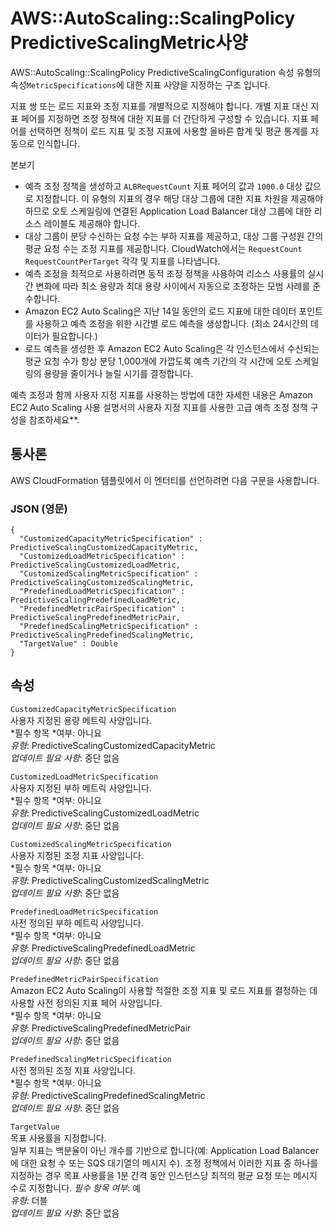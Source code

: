 # AWS::AutoScaling::ScalingPolicy PredictiveScalingMetric사양

AWS::AutoScaling::ScalingPolicy PredictiveScalingConfiguration 속성 유형의 속성`MetricSpecifications`에 대한 지표 사양을 지정하는 구조 입니다.

지표 쌍 또는 로드 지표와 조정 지표를 개별적으로 지정해야 합니다. 개별 지표 대신 지표 페어를 지정하면 조정 정책에 대한 지표를 더 간단하게 구성할 수 있습니다. 지표 페어를 선택하면 정책이 로드 지표 및 조정 지표에 사용할 올바른 합계 및 평균 통계를 자동으로 인식합니다.

본보기

- 예측 조정 정책을 생성하고 `ALBRequestCount` 지표 페어의 값과 `1000.0` 대상 값으로 지정합니다. 이 유형의 지표의 경우 해당 대상 그룹에 대한 지표 차원을 제공해야 하므로 오토 스케일링에 연결된 Application Load Balancer 대상 그룹에 대한 리소스 레이블도 제공해야 합니다.
- 대상 그룹이 분당 수신하는 요청 수는 부하 지표를 제공하고, 대상 그룹 구성원 간의 평균 요청 수는 조정 지표를 제공합니다. CloudWatch에서는 `RequestCount` `RequestCountPerTarget` 각각 및 지표를 나타냅니다.
- 예측 조정을 최적으로 사용하려면 동적 조정 정책을 사용하여 리소스 사용률의 실시간 변화에 따라 최소 용량과 최대 용량 사이에서 자동으로 조정하는 모범 사례를 준수합니다.
- Amazon EC2 Auto Scaling은 지난 14일 동안의 로드 지표에 대한 데이터 포인트를 사용하고 예측 조정을 위한 시간별 로드 예측을 생성합니다. (최소 24시간의 데이터가 필요합니다.)
- 로드 예측을 생성한 후 Amazon EC2 Auto Scaling은 각 인스턴스에서 수신되는 평균 요청 수가 항상 분당 1,000개에 가깝도록 예측 기간의 각 시간에 오토 스케일링의 용량을 줄이거나 늘릴 시기를 결정합니다.

예측 조정과 함께 사용자 지정 지표를 사용하는 방법에 대한 자세한 내용은 Amazon EC2 Auto Scaling 사용 설명서의 사용자 지정 지표를 사용한 고급 예측 조정 정책 구성을 참조하세요\*\*.

## 통사론

AWS CloudFormation 템플릿에서 이 엔터티를 선언하려면 다음 구문을 사용합니다.

### JSON (영문)

```
{
  "CustomizedCapacityMetricSpecification" : PredictiveScalingCustomizedCapacityMetric,
  "CustomizedLoadMetricSpecification" : PredictiveScalingCustomizedLoadMetric,
  "CustomizedScalingMetricSpecification" : PredictiveScalingCustomizedScalingMetric,
  "PredefinedLoadMetricSpecification" : PredictiveScalingPredefinedLoadMetric,
  "PredefinedMetricPairSpecification" : PredictiveScalingPredefinedMetricPair,
  "PredefinedScalingMetricSpecification" : PredictiveScalingPredefinedScalingMetric,
  "TargetValue" : Double
}
```

## 속성

`CustomizedCapacityMetricSpecification`  
사용자 지정된 용량 메트릭 사양입니다.  
*필수 항목 *여부: 아니요  
_유형_: PredictiveScalingCustomizedCapacityMetric  
_업데이트 필요 사항_: 중단 없음

`CustomizedLoadMetricSpecification`  
사용자 지정된 부하 메트릭 사양입니다.  
*필수 항목 *여부: 아니요  
_유형_: PredictiveScalingCustomizedLoadMetric  
_업데이트 필요 사항_: 중단 없음

`CustomizedScalingMetricSpecification`  
사용자 지정된 조정 지표 사양입니다.  
*필수 항목 *여부: 아니요  
_유형_: PredictiveScalingCustomizedScalingMetric  
_업데이트 필요 사항_: 중단 없음

`PredefinedLoadMetricSpecification`  
사전 정의된 부하 메트릭 사양입니다.  
*필수 항목 *여부: 아니요  
_유형_: PredictiveScalingPredefinedLoadMetric  
_업데이트 필요 사항_: 중단 없음

`PredefinedMetricPairSpecification`  
Amazon EC2 Auto Scaling이 사용할 적절한 조정 지표 및 로드 지표를 결정하는 데 사용할 사전 정의된 지표 페어 사양입니다.  
*필수 항목 *여부: 아니요  
_유형_: PredictiveScalingPredefinedMetricPair  
_업데이트 필요 사항_: 중단 없음

`PredefinedScalingMetricSpecification`  
사전 정의된 조정 지표 사양입니다.  
*필수 항목 *여부: 아니요  
_유형_: PredictiveScalingPredefinedScalingMetric  
_업데이트 필요 사항_: 중단 없음

`TargetValue`  
목표 사용률을 지정합니다.  
일부 지표는 백분율이 아닌 개수를 기반으로 합니다(예: Application Load Balancer에 대한 요청 수 또는 SQS 대기열의 메시지 수). 조정 정책에서 이러한 지표 중 하나를 지정하는 경우 목표 사용률을 1분 간격 동안 인스턴스당 최적의 평균 요청 또는 메시지 수로 지정합니다.
_필수 항목 여부_: 예  
_유형_: 더블  
_업데이트 필요 사항_: 중단 없음
